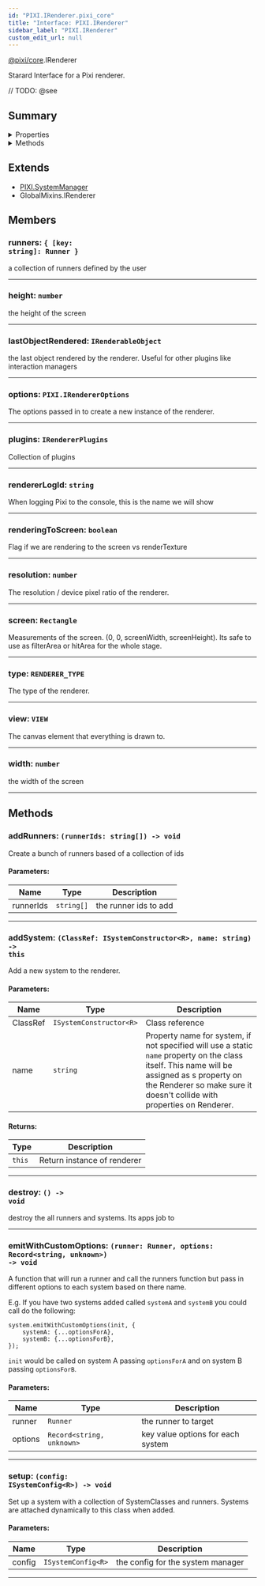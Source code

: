 ```yaml
---
id: "PIXI.IRenderer.pixi_core"
title: "Interface: PIXI.IRenderer"
sidebar_label: "PIXI.IRenderer"
custom_edit_url: null
---
```


[@pixi/core](../modules/pixi_core).IRenderer


Starard Interface for a Pixi renderer.



// TODO: @see

        

## Summary

<details><summary>Properties</summary>
<p>

| Name               | Type                                                     | Description                                                                                                                  |
| ------------------ | -------------------------------------------------------- | ---------------------------------------------------------------------------------------------------------------------------- |
| runners            | <code>&#123; [key&#58; string]&#58; Runner &#125;</code> | a collection of runners defined by the user                                                                                  |
| height             | <code>number</code>                                      | the height of the screen                                                                                                     |
| lastObjectRendered | <code>IRenderableObject</code>                           | the last object rendered by the renderer. Useful for other plugins like interaction managers                                 |
| options            | <code>PIXI.IRendererOptions</code>                       | The options passed in to create a new instance of the renderer.                                                              |
| plugins            | <code>IRendererPlugins</code>                            | Collection of plugins                                                                                                        |
| rendererLogId      | <code>string</code>                                      | When logging Pixi to the console, this is the name we will show                                                              |
| renderingToScreen  | <code>boolean</code>                                     | Flag if we are rendering to the screen vs renderTexture                                                                      |
| resolution         | <code>number</code>                                      | The resolution / device pixel ratio of the renderer.                                                                         |
| screen             | <code>Rectangle</code>                                   | Measurements of the screen. (0, 0, screenWidth, screenHeight). Its safe to use as filterArea or hitArea for the whole stage. |
| type               | <code>RENDERER_TYPE</code>                               | The type of the renderer.                                                                                                    |
| view               | <code>VIEW</code>                                        | The canvas element that everything is drawn to.                                                                              |
| width              | <code>number</code>                                      | the width of the screen                                                                                                      |

</p>
</details>
    

<details><summary>Methods</summary>
<p>

| Name                  | Params                                                                           | Description                                                                                                                                                                                                                                                                                                                                                                                                                                                                                                                                                             |
| --------------------- | -------------------------------------------------------------------------------- | ----------------------------------------------------------------------------------------------------------------------------------------------------------------------------------------------------------------------------------------------------------------------------------------------------------------------------------------------------------------------------------------------------------------------------------------------------------------------------------------------------------------------------------------------------------------------- |
| addRunners            | <code>(runnerIds&#58; string[]) </code>                                          | Create a bunch of runners based of a collection of ids                                                                                                                                                                                                                                                                                                                                                                                                                                                                                                                  |
| addSystem             | <code>(ClassRef&#58; ISystemConstructor&#60;R&#62;, name&#58; string) </code>    | Add a new system to the renderer.                                                                                                                                                                                                                                                                                                                                                                                                                                                                                                                                       |
| destroy               | <code>() </code>                                                                 | destroy the all runners and systems. Its apps job to                                                                                                                                                                                                                                                                                                                                                                                                                                                                                                                    |
| emitWithCustomOptions | <code>(runner&#58; Runner, options&#58; Record&#60;string, unknown&#62;) </code> | A function that will run a runner and call the runners function but pass in different options to each system based on there name.&#60;br /&#62;&#60;br /&#62;E.g. If you have two systems added called `systemA` and `systemB` you could call do the following&#58;&#60;br /&#62;&#60;br /&#62;```<br />system.emitWithCustomOptions(init, {<br />    systemA: {...optionsForA},<br />    systemB: {...optionsForB},<br />});<br /><br />```&#60;br /&#62;&#60;br /&#62;`init` would be called on system A passing `optionsForA` and on system B passing `optionsForB`. |
| setup                 | <code>(config&#58; ISystemConfig&#60;R&#62;) </code>                             | Set up a system with a collection of SystemClasses and runners. Systems are attached dynamically to this class when added.                                                                                                                                                                                                                                                                                                                                                                                                                                              |

</p>
</details>
    

## Extends
- [PIXI.SystemManager](../classes/PIXI.SystemManager.pixi_core)
- GlobalMixins.IRenderer

## Members
<article>

### runners: <span><code>&#123; [key&#58; string]&#58; Runner &#125;</code></span>
a collection of runners defined by the user

</article>


---------------------------------------

<article>

### height: <span><code>number</code></span>
the height of the screen

</article>


---------------------------------------

<article>

### lastObjectRendered: <span><code>IRenderableObject</code></span>
the last object rendered by the renderer. Useful for other plugins like interaction managers

</article>


---------------------------------------

<article>

### options: <span><code>PIXI.IRendererOptions</code></span>
The options passed in to create a new instance of the renderer.

</article>


---------------------------------------

<article>

### plugins: <span><code>IRendererPlugins</code></span>
Collection of plugins

</article>


---------------------------------------

<article>

### rendererLogId: <span><code>string</code></span>
When logging Pixi to the console, this is the name we will show

</article>


---------------------------------------

<article>

### renderingToScreen: <span><code>boolean</code></span>
Flag if we are rendering to the screen vs renderTexture

</article>


---------------------------------------

<article>

### resolution: <span><code>number</code></span>
The resolution / device pixel ratio of the renderer.

</article>


---------------------------------------

<article>

### screen: <span><code>Rectangle</code></span>
Measurements of the screen. (0, 0, screenWidth, screenHeight). Its safe to use as filterArea or hitArea for the whole stage.

</article>


---------------------------------------

<article>

### type: <span><code>RENDERER_TYPE</code></span>
The type of the renderer.

</article>


---------------------------------------

<article>

### view: <span><code>VIEW</code></span>
The canvas element that everything is drawn to.

</article>


---------------------------------------

<article>

### width: <span><code>number</code></span>
the width of the screen

</article>


---------------------------------------


## Methods
<article>

### addRunners: <span><code>(runnerIds&#58; string[]) -&#62; void</code></span>
Create a bunch of runners based of a collection of ids

#### Parameters:
| Name      | Type                  | Description           |
| --------- | --------------------- | --------------------- |
| runnerIds | <code>string[]</code> | the runner ids to add |
</article>


---------------------------------------

<article>

### addSystem: <span><code>(ClassRef&#58; ISystemConstructor&#60;R&#62;, name&#58; string) -&#62; this</code></span>
Add a new system to the renderer.

#### Parameters:
| Name     | Type                                       | Description                                                                                                                                                                                                             |
| -------- | ------------------------------------------ | ----------------------------------------------------------------------------------------------------------------------------------------------------------------------------------------------------------------------- |
| ClassRef | <code>ISystemConstructor&#60;R&#62;</code> | Class reference                                                                                                                                                                                                         |
| name     | <code>string</code>                        | Property name for system, if not specified will use a static `name` property on the class itself. This name will be assigned as s property on the Renderer so make sure it doesn't collide with properties on Renderer. |
#### Returns:
| Type              | Description                 |
| ----------------- | --------------------------- |
| <code>this</code> | Return instance of renderer |
</article>


---------------------------------------

<article>

### destroy: <span><code>() -&#62; void</code></span>
destroy the all runners and systems. Its apps job to

</article>


---------------------------------------

<article>

### emitWithCustomOptions: <span><code>(runner&#58; Runner, options&#58; Record&#60;string, unknown&#62;) -&#62; void</code></span>
A function that will run a runner and call the runners function but pass in different options to each system based on there name.

E.g. If you have two systems added called `systemA` and `systemB` you could call do the following&#58;

```
system.emitWithCustomOptions(init, {
    systemA: {...optionsForA},
    systemB: {...optionsForB},
});

```

`init` would be called on system A passing `optionsForA` and on system B passing `optionsForB`.

#### Parameters:
| Name    | Type                                         | Description                       |
| ------- | -------------------------------------------- | --------------------------------- |
| runner  | <code>Runner</code>                          | the runner to target              |
| options | <code>Record&#60;string, unknown&#62;</code> | key value options for each system |
</article>


---------------------------------------

<article>

### setup: <span><code>(config&#58; ISystemConfig&#60;R&#62;) -&#62; void</code></span>
Set up a system with a collection of SystemClasses and runners. Systems are attached dynamically to this class when added.

#### Parameters:
| Name   | Type                                  | Description                       |
| ------ | ------------------------------------- | --------------------------------- |
| config | <code>ISystemConfig&#60;R&#62;</code> | the config for the system manager |
</article>


---------------------------------------

  
